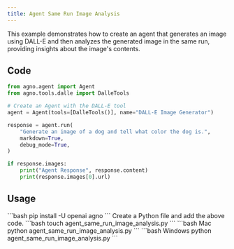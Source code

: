 ```yaml
---
title: Agent Same Run Image Analysis
---
```


This example demonstrates how to create an agent that generates an image using DALL-E and then analyzes the generated image in the same run, providing insights about the image's contents.

## Code

```python cookbook/agents/multimodal/agent_same_run_image_analysis.py
from agno.agent import Agent
from agno.tools.dalle import DalleTools

# Create an Agent with the DALL-E tool
agent = Agent(tools=[DalleTools()], name="DALL-E Image Generator")

response = agent.run(
    "Generate an image of a dog and tell what color the dog is.",
    markdown=True,
    debug_mode=True,
)

if response.images:
    print("Agent Response", response.content)
    print(response.images[0].url)
```

## Usage

<Steps>
  <Snippet file="create-venv-step.mdx" />

  <Step title="Install libraries">
    ```bash
    pip install -U openai agno
    ```
  </Step>

  <Snippet file="export-openai-api.mdx" />

  <Step title="Create a Python file">
    Create a Python file and add the above code.
    ```bash
    touch agent_same_run_image_analysis.py
    ```
  </Step>

  <Step title="Run Agent">
    <CodeGroup>
    ```bash Mac
    python agent_same_run_image_analysis.py
    ```
    ```bash Windows
    python agent_same_run_image_analysis.py
    ```
    </CodeGroup>
  </Step>

  <Snippet file="find-all-cookbooks.mdx" />
</Steps>